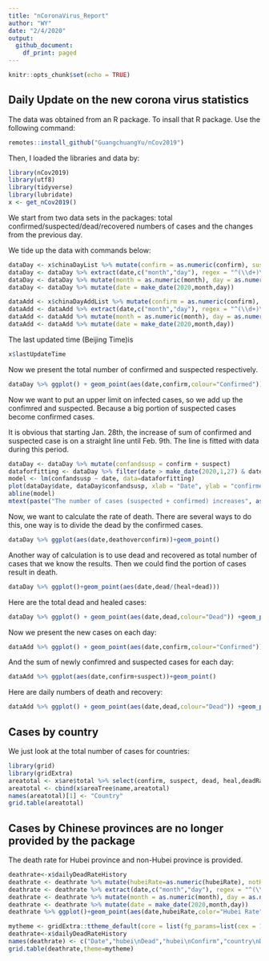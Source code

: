 ```yaml
---
title: "nCoronaVirus_Report"
author: "WY"
date: "2/4/2020"
output:
  github_document:
    df_print: paged
---
```


```r
knitr::opts_chunk$set(echo = TRUE)
```

## Daily Update on the new corona virus statistics

The data was obtained from an R package. To insall that R package. Use the following command:

```r
remotes::install_github("GuangchuangYu/nCov2019")
```

Then, I loaded the libraries and data by:
```r
library(nCov2019)
library(utf8)
library(tidyverse)
library(lubridate)
x <- get_nCov2019()
```

We start from two data sets in the packages: total confirmed/suspected/dead/recovered numbers of cases and the changes from the previous day.

We tide up the data with commands below:
```r
dataDay <- x$chinaDayList %>% mutate(confirm = as.numeric(confirm), suspect = as.numeric(suspect), dead = as.numeric(dead), heal = as.numeric(heal), deathoverconfirm = dead/confirm)
dataDay <- dataDay %>% extract(date,c("month","day"), regex = "^(\\d+)\\.(\\d+)$",remove = FALSE) 
dataDay <- dataDay %>% mutate(month = as.numeric(month), day = as.numeric(day))
dataDay <- dataDay %>% mutate(date = make_date(2020,month,day))

dataAdd <- x$chinaDayAddList %>% mutate(confirm = as.numeric(confirm), suspect = as.numeric(suspect), dead = as.numeric(dead), heal = as.numeric(heal), deathoverconfirm = dead/confirm)
dataAdd <- dataAdd %>% extract(date,c("month","day"), regex = "^(\\d+)\\.(\\d+)$",remove = FALSE) 
dataAdd <- dataAdd %>% mutate(month = as.numeric(month), day = as.numeric(day))
dataAdd <- dataAdd %>% mutate(date = make_date(2020,month,day))

```

The last updated time (Beijing Time)is
```r
x$lastUpdateTime
```


Now we present the total number of confirmed and suspected respectively.

```r
dataDay %>% ggplot() + geom_point(aes(date,confirm,colour="Confirmed")) +geom_point(aes(date,suspect,color="Suspect")) +theme(legend.position="right")+ylab("Number of cases")+labs(colour="Type")+scale_color_manual(values=c("blue","red"))
```

Now we want to put an upper limit on infected cases, so we add up the confimred and suspected. Because a big portion of suspected cases become confirmed cases. 

It is obvious that starting Jan. 28th, the increase of sum of confirmed and suspected case is on a straight line until Feb. 9th. The line is fitted with data during this period.

```r
dataDay <- dataDay %>% mutate(confandsusp = confirm + suspect)
dataforfitting <- dataDay %>% filter(date > make_date(2020,1,27) & date < make_date(2020,2,9)) 
model <- lm(confandsusp ~ date, data=dataforfitting)
plot(dataDay$date, dataDay$confandsusp, xlab = "Date", ylab = "confirmed + suspected" )
abline(model)
mtext(paste("The number of cases (suspected + confirmed) increases", as.character(floor(model$coefficients[2])),"per day on average after Jan 28th.\n with R-squared value of ",round(summary(model)$r.squared, digits=5),"."))
```


Now, we want to calculate the rate of death. There are several ways to do this, one way is to divide the dead by the confirmed cases.

```r
dataDay %>% ggplot(aes(date,deathoverconfirm))+geom_point()
```

Another way of calculation is to use dead and recovered as total number of cases that we know the results. Then we could find the portion of cases result in death.

```r
dataDay %>% ggplot()+geom_point(aes(date,dead/(heal+dead)))
```

Here are the total dead and healed cases:

```r
dataDay %>% ggplot() + geom_point(aes(date,dead,colour="Dead")) +geom_point(aes(date,heal,color="Healed")) +theme(legend.position="right")+ylab("Number of cases")+labs(colour="Type")+scale_color_manual(values=c("black","red"))
```


Now we present the new cases on each day:

```r
dataAdd %>% ggplot() + geom_point(aes(date,confirm,colour="Confirmed")) +geom_point(aes(date,suspect,color="Suspect")) +theme(legend.position="right")+ylab("Number of cases")+labs(colour="Type")+scale_color_manual(values=c("blue","red"))
```

And the sum of newly confimred and suspected cases for each day:

```r
dataAdd %>% ggplot(aes(date,confirm+suspect))+geom_point()
```

Here are daily numbers of death and recovery:

```r
dataAdd %>% ggplot() + geom_point(aes(date,dead,colour="Dead")) +geom_point(aes(date,heal,color="Healed")) +theme(legend.position="right")+ylab("Number of cases")+labs(colour="Type")+scale_color_manual(values=c("black","red"))
```


## Cases by country

We just look at the total number of cases for countries:
```r
library(grid)
library(gridExtra)
areatotal <- x$are$total %>% select(confirm, suspect, dead, heal,deadRate,healRate)
areatotal <- cbind(x$areaTree$name,areatotal)
names(areatotal)[1] <- "Country"
grid.table(areatotal)
```

## Cases by Chinese provinces are no longer provided by the package

The death rate for Hubei province and non-Hubei province is provided.

```r
deathrate<-x$dailyDeadRateHistory
deathrate <- deathrate %>% mutate(hubeiRate=as.numeric(hubeiRate), notHubeiRate=as.numeric(notHubeiRate), countryRate=as.numeric(countryRate))
deathrate <- deathrate %>% extract(date,c("month","day"), regex = "^(\\d+)\\.(\\d+)$",remove = FALSE) 
deathrate <- deathrate %>% mutate(month = as.numeric(month), day = as.numeric(day))
deathrate <- deathrate %>% mutate(date = make_date(2020,month,day))
deathrate %>% ggplot()+geom_point(aes(date,hubeiRate,color="Hubei Rate"))+geom_point(aes(date,notHubeiRate,color="non-Hubei Rate"))+geom_point(aes(date,countryRate,color="country Rate"))+ ylab("Percentage(%)")
```


```r
mytheme <- gridExtra::ttheme_default(core = list(fg_params=list(cex = 1.0)),colhead = list(fg_params=list(cex = 1.0)),rowhead = list(fg_params=list(cex = 1.0)))
deathrate<-x$dailyDeadRateHistory
names(deathrate) <- c("Date","hubei\nDead","hubei\nConfirm","country\nDead","country\nConfirm","hubei\nRate","notHubei\nRate","country\nRate")
grid.table(deathrate,theme=mytheme)

```

